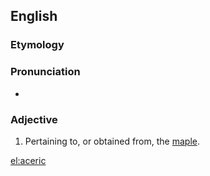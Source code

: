 ==English==

===Etymology===
{{etyl|la|en}} {{m|la|ācer||maple}}

===Pronunciation===
* {{IPA|/æˈsɜɹ.ɪk/|lang=en}}

===Adjective===
{{head|en|adjective}}

# Pertaining to, or obtained from, the [[maple]].

[[el:aceric]]
